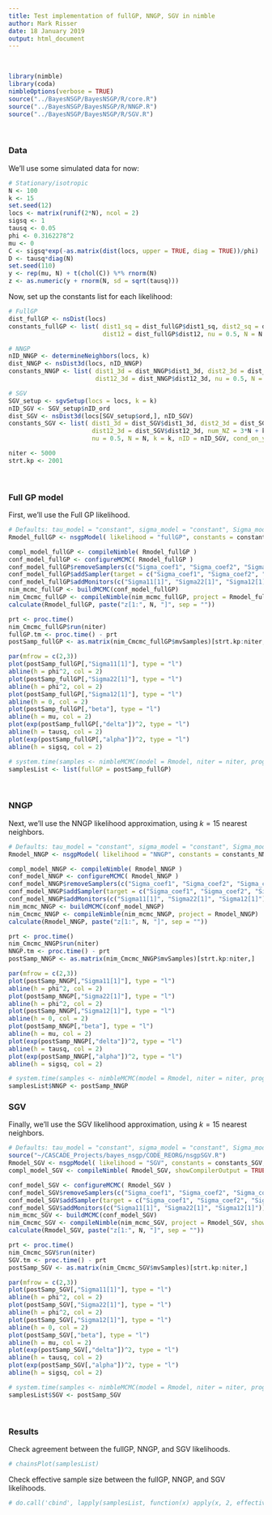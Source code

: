 ```yaml
---
title: Test implementation of fullGP, NNGP, SGV in nimble
author: Mark Risser
date: 18 January 2019
output: html_document
---
```


\   

```r
library(nimble)
library(coda)
nimbleOptions(verbose = TRUE)
source("../BayesNSGP/BayesNSGP/R/core.R")
source("../BayesNSGP/BayesNSGP/R/NNGP.R")
source("../BayesNSGP/BayesNSGP/R/SGV.R")

```

\   

### Data

We'll use some simulated data for now:

```r
# Stationary/isotropic
N <- 100
k <- 15
set.seed(12)
locs <- matrix(runif(2*N), ncol = 2)
sigsq <- 1
tausq <- 0.05
phi <- 0.3162278^2
mu <- 0
C <- sigsq*exp(-as.matrix(dist(locs, upper = TRUE, diag = TRUE))/phi)
D <- tausq*diag(N)
set.seed(110)
y <- rep(mu, N) + t(chol(C)) %*% rnorm(N)
z <- as.numeric(y + rnorm(N, sd = sqrt(tausq)))
```

Now, set up the constants list for each likelihood:

```r
# FullGP 
dist_fullGP <- nsDist(locs)
constants_fullGP <- list( dist1_sq = dist_fullGP$dist1_sq, dist2_sq = dist_fullGP$dist2_sq, 
                          dist12 = dist_fullGP$dist12, nu = 0.5, N = N )

# NNGP
nID_NNGP <- determineNeighbors(locs, k)
dist_NNGP <- nsDist3d(locs, nID_NNGP)
constants_NNGP <- list( dist1_3d = dist_NNGP$dist1_3d, dist2_3d = dist_NNGP$dist2_3d, 
                        dist12_3d = dist_NNGP$dist12_3d, nu = 0.5, N = N, k = k, nID = nID_NNGP )

# SGV
SGV_setup <- sgvSetup(locs = locs, k = k)
nID_SGV <- SGV_setup$nID_ord
dist_SGV <- nsDist3d(locs[SGV_setup$ord,], nID_SGV)
constants_SGV <- list( dist1_3d = dist_SGV$dist1_3d, dist2_3d = dist_SGV$dist2_3d, 
                       dist12_3d = dist_SGV$dist12_3d, num_NZ = 3*N + k*N - (k*(k+1)/2),
                       nu = 0.5, N = N, k = k, nID = nID_SGV, cond_on_y = SGV_setup$condition_on_y_ord )

niter <- 5000
strt.kp <- 2001
```

\    

### Full GP model

First, we'll use the Full GP likelihood.

```r
# Defaults: tau_model = "constant", sigma_model = "constant", Sigma_model = "constant", mu_model = "constant"
Rmodel_fullGP <- nsgpModel( likelihood = "fullGP", constants = constants_fullGP, z = z)

compl_model_fullGP <- compileNimble( Rmodel_fullGP )
conf_model_fullGP <- configureMCMC( Rmodel_fullGP )
conf_model_fullGP$removeSamplers(c("Sigma_coef1", "Sigma_coef2", "Sigma_coef3", "alpha"))
conf_model_fullGP$addSampler(target = c("Sigma_coef1", "Sigma_coef2", "Sigma_coef3", "alpha"), type = "RW_block")
conf_model_fullGP$addMonitors(c("Sigma11[1]", "Sigma22[1]", "Sigma12[1]"))
nim_mcmc_fullGP <- buildMCMC(conf_model_fullGP)
nim_Cmcmc_fullGP <- compileNimble(nim_mcmc_fullGP, project = Rmodel_fullGP)
calculate(Rmodel_fullGP, paste("z[1:", N, "]", sep = ""))

prt <- proc.time()
nim_Cmcmc_fullGP$run(niter)
fullGP.tm <- proc.time() - prt
postSamp_fullGP <- as.matrix(nim_Cmcmc_fullGP$mvSamples)[strt.kp:niter,]

par(mfrow = c(2,3))
plot(postSamp_fullGP[,"Sigma11[1]"], type = "l")
abline(h = phi^2, col = 2)
plot(postSamp_fullGP[,"Sigma22[1]"], type = "l")
abline(h = phi^2, col = 2)
plot(postSamp_fullGP[,"Sigma12[1]"], type = "l")
abline(h = 0, col = 2)
plot(postSamp_fullGP[,"beta"], type = "l")
abline(h = mu, col = 2)
plot(exp(postSamp_fullGP[,"delta"])^2, type = "l")
abline(h = tausq, col = 2)
plot(exp(postSamp_fullGP[,"alpha"])^2, type = "l")
abline(h = sigsq, col = 2)

# system.time(samples <- nimbleMCMC(model = Rmodel, niter = niter, progressBar = FALSE, setSeed = TRUE))
samplesList <- list(fullGP = postSamp_fullGP)
```

\   

### NNGP

Next, we'll use the NNGP likelihood approximation, using $k=15$ nearest neighbors.

```r
# Defaults: tau_model = "constant", sigma_model = "constant", Sigma_model = "constant", mu_model = "constant"
Rmodel_NNGP <- nsgpModel( likelihood = "NNGP", constants = constants_NNGP, z = z)

compl_model_NNGP <- compileNimble( Rmodel_NNGP )
conf_model_NNGP <- configureMCMC( Rmodel_NNGP )
conf_model_NNGP$removeSamplers(c("Sigma_coef1", "Sigma_coef2", "Sigma_coef3", "alpha"))
conf_model_NNGP$addSampler(target = c("Sigma_coef1", "Sigma_coef2", "Sigma_coef3", "alpha"), type = "RW_block")
conf_model_NNGP$addMonitors(c("Sigma11[1]", "Sigma22[1]", "Sigma12[1]"))
nim_mcmc_NNGP <- buildMCMC(conf_model_NNGP)
nim_Cmcmc_NNGP <- compileNimble(nim_mcmc_NNGP, project = Rmodel_NNGP)
calculate(Rmodel_NNGP, paste("z[1:", N, "]", sep = ""))

prt <- proc.time()
nim_Cmcmc_NNGP$run(niter)
NNGP.tm <- proc.time() - prt
postSamp_NNGP <- as.matrix(nim_Cmcmc_NNGP$mvSamples)[strt.kp:niter,]

par(mfrow = c(2,3))
plot(postSamp_NNGP[,"Sigma11[1]"], type = "l")
abline(h = phi^2, col = 2)
plot(postSamp_NNGP[,"Sigma22[1]"], type = "l")
abline(h = phi^2, col = 2)
plot(postSamp_NNGP[,"Sigma12[1]"], type = "l")
abline(h = 0, col = 2)
plot(postSamp_NNGP[,"beta"], type = "l")
abline(h = mu, col = 2)
plot(exp(postSamp_NNGP[,"delta"])^2, type = "l")
abline(h = tausq, col = 2)
plot(exp(postSamp_NNGP[,"alpha"])^2, type = "l")
abline(h = sigsq, col = 2)

# system.time(samples <- nimbleMCMC(model = Rmodel, niter = niter, progressBar = FALSE, setSeed = TRUE))
samplesList$NNGP <- postSamp_NNGP
```

### SGV

Finally, we'll use the SGV likelihood approximation, using $k=15$ nearest neighbors.

```r
# Defaults: tau_model = "constant", sigma_model = "constant", Sigma_model = "constant", mu_model = "constant"
source("~/CASCADE_Projects/bayes_nsgp/CODE_REORG/nsgpSGV.R")
Rmodel_SGV <- nsgpModel( likelihood = "SGV", constants = constants_SGV, z = z[SGV_setup$ord] )
compl_model_SGV <- compileNimble( Rmodel_SGV, showCompilerOutput = TRUE )

conf_model_SGV <- configureMCMC( Rmodel_SGV )
conf_model_SGV$removeSamplers(c("Sigma_coef1", "Sigma_coef2", "Sigma_coef3", "alpha"))
conf_model_SGV$addSampler(target = c("Sigma_coef1", "Sigma_coef2", "Sigma_coef3", "alpha"), type = "RW_block")
conf_model_SGV$addMonitors(c("Sigma11[1]", "Sigma22[1]", "Sigma12[1]"))
nim_mcmc_SGV <- buildMCMC(conf_model_SGV)
nim_Cmcmc_SGV <- compileNimble(nim_mcmc_SGV, project = Rmodel_SGV, showCompilerOutput = TRUE)
calculate(Rmodel_SGV, paste("z[1:", N, "]", sep = ""))

prt <- proc.time()
nim_Cmcmc_SGV$run(niter)
SGV.tm <- proc.time() - prt
postSamp_SGV <- as.matrix(nim_Cmcmc_SGV$mvSamples)[strt.kp:niter,]

par(mfrow = c(2,3))
plot(postSamp_SGV[,"Sigma11[1]"], type = "l")
abline(h = phi^2, col = 2)
plot(postSamp_SGV[,"Sigma22[1]"], type = "l")
abline(h = phi^2, col = 2)
plot(postSamp_SGV[,"Sigma12[1]"], type = "l")
abline(h = 0, col = 2)
plot(postSamp_SGV[,"beta"], type = "l")
abline(h = mu, col = 2)
plot(exp(postSamp_SGV[,"delta"])^2, type = "l")
abline(h = tausq, col = 2)
plot(exp(postSamp_SGV[,"alpha"])^2, type = "l")
abline(h = sigsq, col = 2)

# system.time(samples <- nimbleMCMC(model = Rmodel, niter = niter, progressBar = FALSE, setSeed = TRUE))
samplesList$SGV <- postSamp_SGV
```

\   

### Results

Check agreement between the fullGP, NNGP, and SGV likelihoods.

```r
# chainsPlot(samplesList)
```

Check effective sample size between the fullGP, NNGP, and SGV likelihoods.

```r
# do.call('cbind', lapply(samplesList, function(x) apply(x, 2, effectiveSize)))
```


\   


\   

\   

\   

\    

\    

\   

\   

\   

\   

\    






